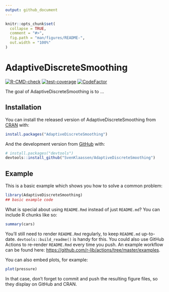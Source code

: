 ```yaml
---
output: github_document
---
```


<!-- README.md is generated from README.Rmd. Please edit that file -->

```r
knitr::opts_chunk$set(
  collapse = TRUE,
  comment = "#>",
  fig.path = "man/figures/README-",
  out.width = "100%"
)
```

# AdaptiveDiscreteSmoothing

<!-- badges: start -->
[![R-CMD-check](https://github.com/SvenKlaassen/AdaptiveDiscreteSmoothing/actions/workflows/check-standard.yaml/badge.svg)](https://github.com/SvenKlaassen/AdaptiveDiscreteSmoothing/actions/workflows/check-standard.yaml)
[![test-coverage](https://github.com/SvenKlaassen/AdaptiveDiscreteSmoothing/actions/workflows/test-coverage.yaml/badge.svg)](https://github.com/SvenKlaassen/AdaptiveDiscreteSmoothing/actions/workflows/test-coverage.yaml)
[![CodeFactor](https://www.codefactor.io/repository/github/svenklaassen/adaptivediscretesmoothing/badge)](https://www.codefactor.io/repository/github/svenklaassen/adaptivediscretesmoothing)
<!-- badges: end -->

The goal of AdaptiveDiscreteSmoothing is to ...

## Installation

You can install the released version of AdaptiveDiscreteSmoothing from [CRAN](https://CRAN.R-project.org) with:

``` r
install.packages("AdaptiveDiscreteSmoothing")
```

And the development version from [GitHub](https://github.com/) with:

``` r
# install.packages("devtools")
devtools::install_github("SvenKlaassen/AdaptiveDiscreteSmoothing")
```
## Example

This is a basic example which shows you how to solve a common problem:

```r
library(AdaptiveDiscreteSmoothing)
## basic example code
```

What is special about using `README.Rmd` instead of just `README.md`? You can include R chunks like so:

```r
summary(cars)
```

You'll still need to render `README.Rmd` regularly, to keep `README.md` up-to-date. `devtools::build_readme()` is handy for this. You could also use GitHub Actions to re-render `README.Rmd` every time you push. An example workflow can be found here: <https://github.com/r-lib/actions/tree/master/examples>.

You can also embed plots, for example:

```r
plot(pressure)
```

In that case, don't forget to commit and push the resulting figure files, so they display on GitHub and CRAN.
